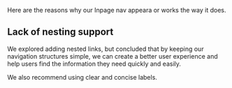 Here are the reasons why our Inpage nav appeara or works the way it does.

## Lack of nesting support

We explored adding nested links, but concluded that by keeping our navigation structures simple, we can create a better user experience and help users find the information they need quickly and easily.

We also recommend using clear and concise labels.
